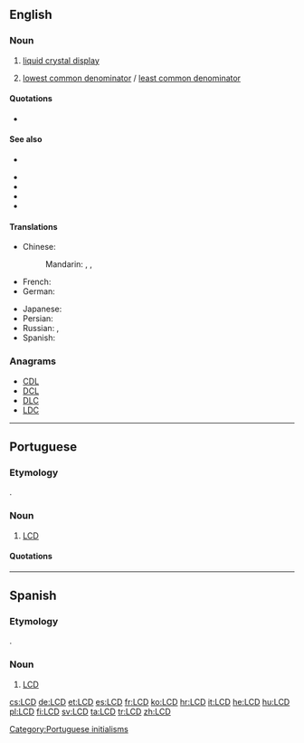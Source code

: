==English==
{{wikipedia}}

===Noun===
{{en-noun}}

# {{context|electronics|computing|lang=en}} [[liquid crystal display]]
# {{context|number theory|lang=en}} [[lowest common denominator]] / [[least common denominator]]

====Quotations====
* {{seeCites|lang=en}}

====See also====
{{sense|lowest common denominator}}
* {{l|en|GCF}}
{{sense|liquid crystal display}}
* {{l|en|CRT}}
* {{l|en|LED}}
* {{l|en|TFT}}
* {{l|en|VDU}}

====Translations====
{{trans-top|liquid crystal display}}
* Chinese:
*: Mandarin: {{t|cmn|液晶显示屏|sc=Hani}}, {{t|cmn|液晶显示器|sc=Hani}}, {{t+|cmn|LCD|sc=Hani}}
* French: {{t+|fr|ACL}}
* German: {{t-needed|de}}
{{trans-mid}}
* Japanese: {{t-needed|ja}}
* Persian: {{t|fa|ال‌سی‌دی|tr=el-si-di|sc=fa-Arab}}
* Russian: {{t|ru|ЖКД|m}}, {{t|ru|ЖК-диспле́й|m}}
* Spanish: {{t-needed|es}}
{{trans-bottom}}

===Anagrams===
* [[CDL#English|CDL]]
* [[DCL#English|DCL]]
* [[DLC#English|DLC]]
* [[LDC#English|LDC]]

----

==Portuguese==
{{wikipedia|lang=pt}}

===Etymology===
{{borrowing|en|LCD|lang=pt}}.

===Noun===
{{pt-noun|m|s}}

# {{context|electronics|computing|lang=pt}} [[#English|LCD]] {{gloss|liquid crystal display}}

====Quotations====
{{seeCites|lang=pt}}

[[Category:Portuguese initialisms]]

----

==Spanish==
{{wikipedia|lang=es}}

===Etymology===
{{borrowing|en|LCD|lang=es}}.

===Noun===
{{es-noun|m}}

# {{context|electronics|computing|lang=es}} [[#English|LCD]] {{gloss|liquid crystal display}}

[[cs:LCD]]
[[de:LCD]]
[[et:LCD]]
[[es:LCD]]
[[fr:LCD]]
[[ko:LCD]]
[[hr:LCD]]
[[it:LCD]]
[[he:LCD]]
[[hu:LCD]]
[[pl:LCD]]
[[fi:LCD]]
[[sv:LCD]]
[[ta:LCD]]
[[tr:LCD]]
[[zh:LCD]]